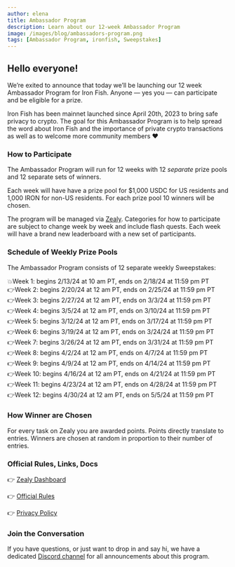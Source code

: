 ```yaml
---
author: elena
title: Ambassador Program
description: Learn about our 12-week Ambassador Program
image: /images/blog/ambassadors-program.png
tags: [Ambassador Program, ironfish, Sweepstakes]
---
```


## Hello everyone! 

We’re exited to announce that today we’ll be launching our 12 week Ambassador Program for Iron Fish. Anyone — yes you — can participate and be eligible for a prize.  

Iron Fish has been mainnet launched since April 20th, 2023 to bring safe privacy to crypto. The goal for this Ambassador Program is to help spread the word about Iron Fish and the importance of private crypto transactions as well as to welcome more community members ❤️

### How to Participate

The Ambassador Program will run for 12 weeks with 12 *separate* prize pools and 12 separate sets of winners. 

Each week will have have a prize pool for $1,000 USDC for US residents and 1,000 IRON for non-US residents. For each prize pool 10 winners will be chosen. 

The program will be managed via [Zealy](https://zealy.io/c/ironfish/questboard). Categories for how to participate are subject to change week by week and include flash quests. Each week will have a brand new leaderboard with a new set of participants. 

### Schedule of Weekly Prize Pools

The Ambassador Program consists of 12 separate weekly Sweepstakes:

💥Week 1: begins 2/13/24 at 10 am PT, ends on 2/18/24 at 11:59 pm PT  
👉Week 2: begins 2/20/24 at 12 am PT, ends on 2/25/24 at 11:59 pm PT  
👉Week 3: begins 2/27/24 at 12 am PT, ends on 3/3/24 at 11:59 pm PT  
👉Week 4: begins 3/5/24 at 12 am PT, ends on 3/10/24 at 11:59 pm PT  
👉Week 5: begins 3/12/24 at 12 am PT, ends on 3/17/24 at 11:59 pm PT  
👉Week 6: begins 3/19/24 at 12 am PT, ends on 3/24/24 at 11:59 pm PT  
👉Week 7: begins 3/26/24 at 12 am PT, ends on 3/31/24 at 11:59 pm PT  
👉Week 8: begins 4/2/24 at 12 am PT, ends on 4/7/24 at 11:59 pm PT  
👉Week 9: begins 4/9/24 at 12 am PT, ends on 4/14/24 at 11:59 pm PT  
👉Week 10: begins 4/16/24 at 12 am PT, ends on 4/21/24 at 11:59 pm PT  
👉Week 11: begins 4/23/24 at 12 am PT, ends on 4/28/24 at 11:59 pm PT  
👉Week 12: begins 4/30/24 at 12 am PT, ends on 5/5/24 at 11:59 pm PT  

### How Winner are Chosen

For every task on Zealy you are awarded points. Points directly translate to entries. Winners are chosen at random in proportion to their number of entries. 

### Official Rules, Links, Docs

👉 [Zealy Dashboard](https://zealy.io/c/ironfish/questboard) 

👉 [Official Rules](https://www.notion.so/Sweepstakes-Rules-fde99a3f4a634915a26a2e158d1dcf24?pvs=21) 

👉 [Privacy Policy](https://www.notion.so/Privacy-Policy-Iron-Fish-LLC-4c49c33d1e3544d19abe6c3a2f25be40?pvs=21) 

### Join the Conversation

If you have questions, or just want to drop in and say hi, we have a dedicated [Discord channel](https://discord.gg/mqkmjumeXC) for all announcements about this program.

